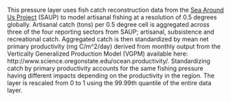 This pressure layer uses fish catch reconstruction data from the [Sea Around Us Project](http://www.seaaroundus.org/) (SAUP) to model artisanal fishing at a resolution of 0.5 degrees globally. Artisanal catch (tons) per 0.5 degree cell is aggregated across three of the four reporting sectors from SAUP; artisanal, subsistence and recreational catch. Aggregated catch is then standardized by mean net primary productivity (mg C/m^2/day) derived from monthly output from the Vertically Generalized Production Model (VGPM) available here: http://www.science.oregonstate.edu/ocean.productivity/. Standardizing catch by primary productivity accounts for the same fishing pressure having different impacts depending on the productivity in the region. The layer is rescaled from 0 to 1 using the 99.99th quantile of the entire data layer.
